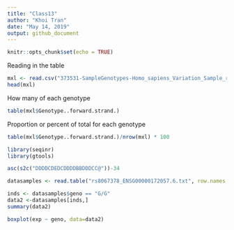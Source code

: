 ```yaml
---
title: "Class13"
author: "Khoi Tran"
date: "May 14, 2019"
output: github_document
---
```


```r
knitr::opts_chunk$set(echo = TRUE)
```

Reading in the table
```r
mxl <- read.csv("373531-SampleGenotypes-Homo_sapiens_Variation_Sample_rs8067378.csv")
head(mxl)
```

How many of each genotype
```r
table(mxl$Genotype..forward.strand.)
```

Proportion or percent of total for each genotype
```r
table(mxl$Genotype..forward.strand.)/nrow(mxl) * 100
```

```r
library(seqinr)
library(gtools)

asc(s2c("DDDDCDEDCDDDDBBDDDCC@"))-34
```

```r
datasamples <- read.table("rs8067378_ENSG00000172057.6.txt", row.names = 1)
```

```r
inds <- datasamples$geno == "G/G"
data2 <-datasamples[inds,]
summary(data2)
```

```r
boxplot(exp ~ geno, data=data2)
```

